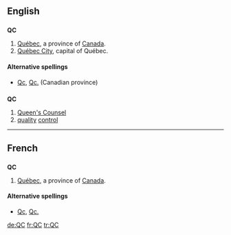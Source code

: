 ==English==

==={{abbreviation}}===
'''QC'''

# [[Québec]], a province of [[Canada]].
# [[Québec City]], capital of Québec.

====Alternative spellings====
* [[Qc]], [[Qc.]] (Canadian province)

==={{initialism}}===
'''QC'''

# [[Queen's Counsel]]
# [[quality]] [[control]]

----

==French==

==={{abbreviation|French}}===
'''QC'''

# [[Québec]], a province of [[Canada]].

====Alternative spellings====
* [[Qc]], [[Qc.]]

[[de:QC]]
[[fr:QC]]
[[tr:QC]]